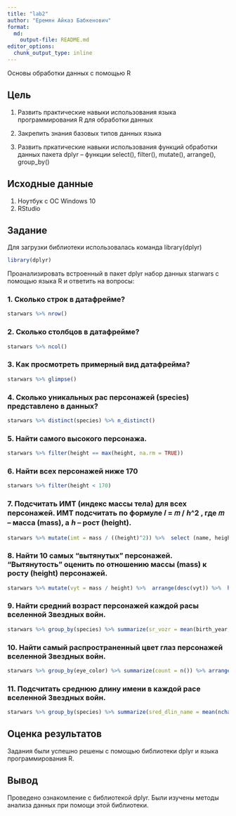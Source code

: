 ```yaml
---
title: "lab2"
author: "Еремян Айказ Бабкенович"
format:   
  md:
    output-file: README.md
editor_options: 
  chunk_output_type: inline
---
```


Основы обработки данных с помощью R 

## Цель

1.  Развить практические навыки использования языка программирования R для обработки данных \n

2.  Закрепить знания базовых типов данных языка  \n

3.  Развить пркатические навыки использования функций обработки данных пакета dplyr – функции
select(), filter(), mutate(), arrange(), group_by()  \n

## Исходные данные

1.  Ноутбук с ОС Windows 10
2.  RStudio

## Задание

Для загрузки библиотеки использовалась команда library(dplyr)
```r
library(dplyr)
```


Проанализировать встроенный в пакет dplyr набор данных starwars с помощью языка R и ответить на вопросы:

### 1. Сколько строк в датафрейме?
```r
starwars %>% nrow()
```

### 2. Сколько столбцов в датафрейме?
```r
starwars %>% ncol()
```

### 3. Как просмотреть примерный вид датафрейма?
```r
starwars %>% glimpse()
```

### 4. Сколько уникальных рас персонажей (species) представлено в данных?
```r
starwars %>% distinct(species) %>% n_distinct()
```

### 5. Найти самого высокого персонажа.
```r
starwars %>% filter(height == max(height, na.rm = TRUE))
```

### 6. Найти всех персонажей ниже 170
```r
starwars %>% filter(height < 170)
```

### 7. Подсчитать ИМТ (индекс массы тела) для всех персонажей. ИМТ подсчитать по формуле 𝐼 = 𝑚 / ℎ^2 , где 𝑚 – масса (mass), а ℎ – рост (height).
```r
starwars %>% mutate(imt = mass / ((height)^2)) %>%  select (name, height, mass, imt)
```

### 8. Найти 10 самых “вытянутых” персонажей. “Вытянутость” оценить по отношению массы (mass) к росту (height) персонажей.
```r
starwars %>% mutate(vyt = mass / height) %>%  arrange(desc(vyt)) %>%  head(10)
```

### 9. Найти средний возраст персонажей каждой расы вселенной Звездных войн.
```r
starwars %>% group_by(species) %>% summarize(sr_vozr = mean(birth_year, na.rm = TRUE))
```

### 10. Найти самый распространенный цвет глаз персонажей вселенной Звездных войн.
```r
starwars %>% group_by(eye_color) %>% summarize(count = n()) %>% arrange(desc(count)) %>% head(1)
```

### 11. Подсчитать среднюю длину имени в каждой расе вселенной Звездных войн.
```r
starwars %>% group_by(species) %>% summarize(sred_dlin_name = mean(nchar(name), na.rm = TRUE)) 
```

## Оценка результатов

Задания были успешно решены с помощью библиотеки dplyr и языка программирования R. 

## Вывод

Проведено ознакомление с библиотекой dplyr. Были изучены методы анализа данных при помощи этой библиотеки.